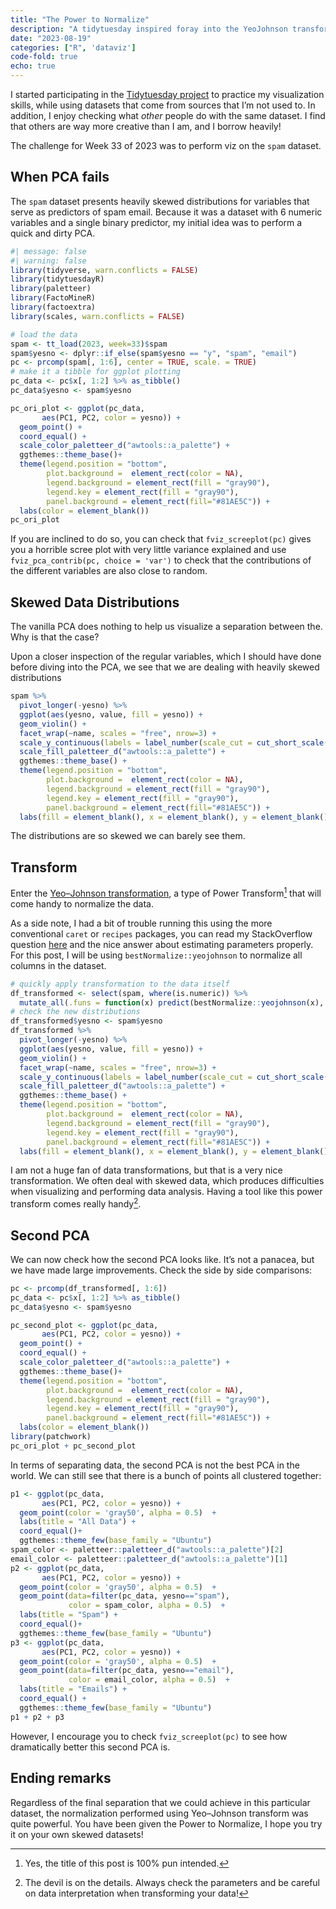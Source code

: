 ```yaml
---
title: "The Power to Normalize"
description: "A tidytuesday inspired foray into the YeoJohnson transformation"
date: "2023-08-19"
categories: ["R", 'dataviz']
code-fold: true
echo: true
---
```


I started participating in the [Tidytuesday project](https://github.com/rfordatascience/tidytuesday) to practice my visualization skills, while using datasets that come from sources that I'm not used to. In addition, I enjoy checking what *other* people do with the same dataset. I find that others are way more creative than I am, and I borrow heavily!

The challenge for Week 33 of 2023 was to perform viz on the `spam` dataset.

## When PCA fails

The `spam` dataset presents heavily skewed distributions for variables that serve as predictors of spam email. Because it was a dataset with 6 numeric variables and a single binary predictor, my initial idea was to perform a quick and dirty PCA.

```r
#| message: false
#| warning: false
library(tidyverse, warn.conflicts = FALSE)
library(tidytuesdayR)
library(paletteer)
library(FactoMineR)
library(factoextra)
library(scales, warn.conflicts = FALSE)

# load the data
spam <- tt_load(2023, week=33)$spam
spam$yesno <- dplyr::if_else(spam$yesno == "y", "spam", "email")
pc <- prcomp(spam[, 1:6], center = TRUE, scale. = TRUE)
# make it a tibble for ggplot plotting
pc_data <- pc$x[, 1:2] %>% as_tibble()
pc_data$yesno <- spam$yesno

pc_ori_plot <- ggplot(pc_data, 
       aes(PC1, PC2, color = yesno)) +
  geom_point() +
  coord_equal() +
  scale_color_paletteer_d("awtools::a_palette") +
  ggthemes::theme_base()+
  theme(legend.position = "bottom",
        plot.background =  element_rect(color = NA),
        legend.background = element_rect(fill = "gray90"),
        legend.key = element_rect(fill = "gray90"),
        panel.background = element_rect(fill="#81AE5C")) +
  labs(color = element_blank())
pc_ori_plot
```

If you are inclined to do so, you can check that `fviz_screeplot(pc)` gives you a horrible scree plot with very little variance explained and use `fviz_pca_contrib(pc, choice = 'var')` to check that the contributions of the different variables are also close to random.

## Skewed Data Distributions

The vanilla PCA does nothing to help us visualize a separation between the. Why is that the case?

Upon a closer inspection of the regular variables, which I should have done before diving into the PCA, we see that we are dealing with heavily skewed distributions

```r
spam %>% 
  pivot_longer(-yesno) %>% 
  ggplot(aes(yesno, value, fill = yesno)) +
  geom_violin() +
  facet_wrap(~name, scales = "free", nrow=3) +
  scale_y_continuous(labels = label_number(scale_cut = cut_short_scale()))+
  scale_fill_paletteer_d("awtools::a_palette") +
  ggthemes::theme_base() +
  theme(legend.position = "bottom",
        plot.background =  element_rect(color = NA),
        legend.background = element_rect(fill = "gray90"),
        legend.key = element_rect(fill = "gray90"),
        panel.background = element_rect(fill="#81AE5C")) +
  labs(fill = element_blank(), x = element_blank(), y = element_blank())
```

The distributions are so skewed we can barely see them.

## Transform

Enter the [Yeo--Johnson transformation](https://en.wikipedia.org/wiki/Power_transform#Yeo%E2%80%93Johnson_transformation), a type of Power Transform[^1] that will come handy to normalize the data.

[^1]: Yes, the title of this post is 100% pun intended.

[As a side note, I had a bit of trouble running this using the more conventional `caret` or `recipes` packages, you can read my StackOverflow question [here](https://stackoverflow.com/questions/76925607/understanding-yeojohnson-transformation-in-r/76933102#76933102) and the nice answer about estimating parameters properly. For this post, I will be using `bestNormalize::yeojohnson` to normalize all columns in the dataset.]{.aside}

```r
# quickly apply transformation to the data itself
df_transformed <- select(spam, where(is.numeric)) %>% 
  mutate_all(.funs = function(x) predict(bestNormalize::yeojohnson(x), newdata = x))
# check the new distributions
df_transformed$yesno <- spam$yesno
df_transformed %>% 
  pivot_longer(-yesno) %>% 
  ggplot(aes(yesno, value, fill = yesno)) +
  geom_violin() +
  facet_wrap(~name, scales = "free", nrow=3) +
  scale_y_continuous(labels = label_number(scale_cut = cut_short_scale()))+
  scale_fill_paletteer_d("awtools::a_palette") +
  ggthemes::theme_base() +
  theme(legend.position = "bottom",
        plot.background =  element_rect(color = NA),
        legend.background = element_rect(fill = "gray90"),
        legend.key = element_rect(fill = "gray90"),
        panel.background = element_rect(fill="#81AE5C")) +
  labs(fill = element_blank(), x = element_blank(), y = element_blank())
```

I am not a huge fan of data transformations, but that is a very nice transformation. We often deal with skewed data, which produces difficulties when visualizing and performing data analysis. Having a tool like this power transform comes really handy[^2].

[^2]: The devil is on the details. Always check the parameters and be careful on data interpretation when transforming your data!

## Second PCA

We can now check how the second PCA looks like. It's not a panacea, but we have made large improvements. Check the side by side comparisons:

```r
pc <- prcomp(df_transformed[, 1:6])
pc_data <- pc$x[, 1:2] %>% as_tibble()
pc_data$yesno <- spam$yesno

pc_second_plot <- ggplot(pc_data, 
       aes(PC1, PC2, color = yesno)) +
  geom_point() +
  coord_equal() +
  scale_color_paletteer_d("awtools::a_palette") +
  ggthemes::theme_base()+
  theme(legend.position = "bottom",
        plot.background =  element_rect(color = NA),
        legend.background = element_rect(fill = "gray90"),
        legend.key = element_rect(fill = "gray90"),
        panel.background = element_rect(fill="#81AE5C")) +
  labs(color = element_blank())
library(patchwork)
pc_ori_plot + pc_second_plot
```

In terms of separating data, the second PCA is not the best PCA in the world. We can still see that there is a bunch of points all clustered together:

```r
p1 <- ggplot(pc_data, 
       aes(PC1, PC2, color = yesno)) +
  geom_point(color = 'gray50', alpha = 0.5)  + 
  labs(title = "All Data") + 
  coord_equal()+
  ggthemes::theme_few(base_family = "Ubuntu")
spam_color <- paletteer::paletteer_d("awtools::a_palette")[2]
email_color <- paletteer::paletteer_d("awtools::a_palette")[1]
p2 <- ggplot(pc_data, 
       aes(PC1, PC2, color = yesno)) +
  geom_point(color = 'gray50', alpha = 0.5)  + 
  geom_point(data=filter(pc_data, yesno=="spam"),
             color = spam_color, alpha = 0.5)  + 
  labs(title = "Spam") + 
  coord_equal()+
  ggthemes::theme_few(base_family = "Ubuntu")
p3 <- ggplot(pc_data, 
       aes(PC1, PC2, color = yesno)) +
  geom_point(color = 'gray50', alpha = 0.5)  + 
  geom_point(data=filter(pc_data, yesno=="email"),
             color = email_color, alpha = 0.5)  + 
  labs(title = "Emails") + 
  coord_equal() +
  ggthemes::theme_few(base_family = "Ubuntu")
p1 + p2 + p3
```

However, I encourage you to check `fviz_screeplot(pc)` to see how dramatically better this second PCA is.

## Ending remarks

Regardless of the final separation that we could achieve in this particular dataset, the normalization performed using Yeo--Johnson transform was quite powerful. You have been given the Power to Normalize, I hope you try it on your own skewed datasets!
